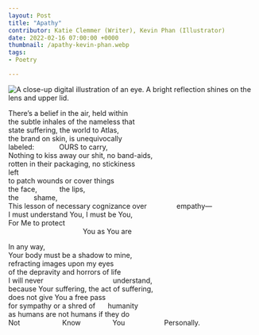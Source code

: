 ---
layout: Post
title: "Apathy"
contributor: Katie Clemmer (Writer), Kevin Phan (Illustrator)
date: 2022-02-16 07:00:00 +0000
thumbnail: /apathy-kevin-phan.webp
tags: 
- Poetry

---
<img src="/images/2022/apathy-kevin-phan.jpg"
    alt="A close-up digital illustration of an eye. A bright reflection shines on the lens and upper lid."
    class="w450" />

There’s a belief in the air, held within<br />
the subtle inhales of the nameless that<br />
state suffering, the world to Atlas, <br />
the brand on skin, is unequivocally<br />
labeled:<span style="padding-left: 50px">OURS to carry,</span><br />
Nothing to kiss away our shit, no band-aids,<br />
rotten in their packaging, no stickiness <br />
left<br />
to patch wounds or cover things<br />
the face,<span style="padding-left: 45px">the lips,</span><br />
the<span style="padding-left: 30px">shame,</span><br />
This lesson of necessary cognizance over<span style="padding-left: 60px">empathy&mdash;</span><br />
I must understand You, I must be You,<br />
For Me to protect<br />
<span style="padding-left: 150px">You as You are</span>

In any way,<br />
Your body must be a shadow to mine,<br />
refracting images upon my eyes<br />
of the depravity and horrors of life<br />
I will never<span style="padding-left: 140px">understand,</span><br />
because Your suffering, the act of suffering,<br />
does not give You a free pass<br />
for sympathy or a shred of<span style="padding-left: 25px">humanity</span><br />
as humans are not humans if they do<br />
Not<span style="padding-left: 85px">Know</span> <span style="padding-left: 60px">You</span> <span style="padding-left: 75px">Personally.</span>
